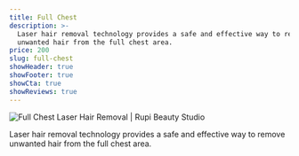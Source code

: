 ```yaml
---
title: Full Chest
description: >-
  Laser hair removal technology provides a safe and effective way to remove
  unwanted hair from the full chest area.
price: 200
slug: full-chest
showHeader: true
showFooter: true
showCta: true
showReviews: true
---
```


![Full Chest Laser Hair Removal | Rupi Beauty Studio](/uploads/services/laser-hair-removal.webp 'Full Chest Laser Hair Removal  | Rupi Beauty Studio')

Laser hair removal technology provides a safe and effective way to remove unwanted hair from the full chest area.
